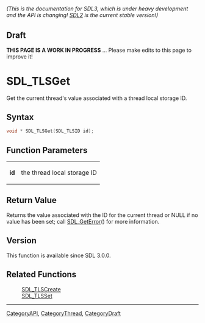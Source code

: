 ====== (This is the documentation for SDL3, which is under heavy development and the API is changing! [https://wiki.libsdl.org/SDL2/ SDL2] is the current stable version!) ======

== Draft ==

'''THIS PAGE IS A WORK IN PROGRESS''' ... Please make edits to this page to improve it!



<!-- #*^*^*^*^*See https://wiki.libsdl.org/SGFunctions for details on editing this page*^*^*^*^* -->
= SDL_TLSGet =

Get the current thread's value associated with a thread local storage ID.

== Syntax ==

<syntaxhighlight lang='c'>
void * SDL_TLSGet(SDL_TLSID id);
</syntaxhighlight>

== Function Parameters ==

{|
|'''id'''
|the thread local storage ID
|}

== Return Value ==

Returns the value associated with the ID for the current thread or NULL if
no value has been set; call [[SDL_GetError]]() for more information.

== Version ==

This function is available since SDL 3.0.0.

== Related Functions ==

:[[SDL_TLSCreate]]
:[[SDL_TLSSet]]

----
[[CategoryAPI]], [[CategoryThread]], [[CategoryDraft]]
<!-- #See the Style Guide for instructions on editing the footer. -->


